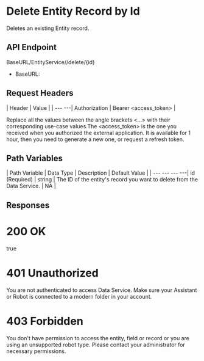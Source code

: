 ﻿# Delete Entity Record by Id

Deletes an existing Entity record.

## API Endpoint

BaseURL/EntityService/<Entity>/delete/{id}

* BaseURL:


## Request Headers

| Header | Value |
| --- ---| Authorization | Bearer <access_token> |

Replace all the values between the angle brackets <...> with their corresponding use-case values.The <access_token> is the one you received when you authorized the external application. It is available for 1 hour, then you need to generate a new one, or request a refresh token.


## Path Variables

| Path Variable | Data Type | Description | Default Value |
| --- --- --- ---| id (Required) | string | The ID of the entity's record you want to delete from the Data Service. | NA |


## Responses

# 200 OK

true

# 401 Unauthorized

You are not authenticated to access Data Service. Make sure your Assistant or Robot is connected to a modern folder in your account.

# 403 Forbidden

You don't have permission to access the entity, field or record or you are using an unsupported robot type. Please contact your administrator for necessary permissions.

